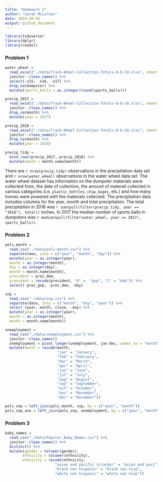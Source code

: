 ```yaml
---
title: "Homework 2"
author: "Sarah McLarnan"
date: 2019-10-03
output: github_document
---
```


```r
library(tidyverse)
library(dplyr)
library(readxl)
```

### Problem 1 
```r
water_wheel = 
  read_excel("./data/Trash-Wheel-Collection-Totals-8-6-19.xlsx", sheet = 1, skip = 1) %>%
  janitor::clean_names() %>%
  select(-x15, -x16, -x17) %>%
  drop_na(dumpster) %>%
  mutate(sports_balls = as.integer(round(sports_balls)))
```
```r
precip_2017 = 
  read_excel("./data/Trash-Wheel-Collection-Totals-8-6-19.xlsx", sheet = 5, skip = 1) %>%
  janitor::clean_names() %>%
  drop_na(month) %>%
  mutate(year = 2017)
```

```r
precip_2018 =
  read_excel("./data/Trash-Wheel-Collection-Totals-8-6-19.xlsx", sheet = 6, skip = 1) %>%
  janitor::clean_names() %>%
  drop_na(month) %>%
  mutate(year = 2018)
```
```r
precip_tidy =
  bind_rows(precip_2017, precip_2018) %>%
  mutate(month = month.name[month])
```
There are `r nrow(precip_tidy)` observations in the precipitation data set and `r nrow(water_wheel)` observations in the water wheel data set. The water wheel dataset has information on the dumpster materials were collected from, the date of collection, the amount of materail collected in various categories (i.e. `plastic_bottles`, `chip_bages`, etc.) and how many homes were powered with the materials collected. The precipitation data includes columns for the year, month and total precipitation. The total precipitation in 2018 was `r sum(pull(filter(precip_tidy, year == "2018"), total))` inches. In 2017 the median number of sports balls in dumpsters was `r median(pull(filter(water_wheel, year == 2017), sports_balls))`. 

### Problem 2 

```r
pols_month = 
  read_csv("./data/pols-month.csv") %>%
  separate(mon, into = c("year", "month", "day")) %>%
  mutate(year = as.integer(year),
  month = as.integer(month),
  day = as.integer(day),
  month = month.name[month], 
  president = prez_dem,
  president = recode(president, "0" =  "gop", "1" = "dem")) %>%
  select(-prez_gop, -prez_dem, -day)
```

```r
snp = 
  read_csv("./data/snp.csv") %>%
  separate(date, into = c("month", "day", "year")) %>%
  select (year, month, close, -day) %>%
  mutate(year = as.integer(year),
  month = as.integer(month),
  month = month.name[month])
```
```r
unemployment =
  read_csv("./data/unemployment.csv") %>%
  janitor::clean_names()
  unemployment = pivot_longer(unemployment, jan:dec, names_to = "month", values_to = "prec_unemployment") %>%
  mutate(month = recode(month, 
                        "jan" = "January", 
                        "feb" = "February", 
                        "mar" = "March", 
                        "apr" = "April", 
                        "jun" = "June", 
                        "jul" = "July", 
                        "aug" = "August", 
                        "sep" = "September", 
                        "oct" = "October", 
                        "nov" = "November", 
                        "dec" = "December"))
```
```r
pols_snp = left_join(pols_month, snp, by = c("year", "month"))
pols_snp_une = left_join(pols_snp, unemployment, by = c("year", "month"))
```

### Problem 3
```r
baby_names =
  read_csv("./data/Popular_Baby_Names.csv") %>%
  janitor::clean_names() %>%
  distinct() %>%
  mutate(gender = tolower(gender), 
        ethnicity = tolower(ethnicity),
        ethnicity = recode(ethnicity, 
                       "asian and pacific islander" = "asian and paci", 
                       "black non hispanic" = "black non hisp", 
                       "white non hispanic" = "white non hisp"))
```



